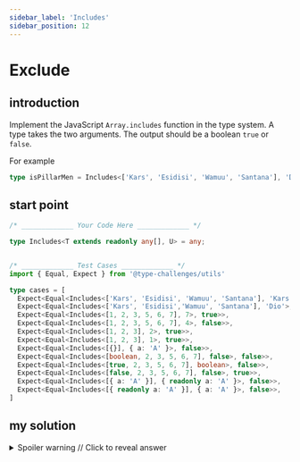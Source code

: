```yaml
---
sidebar_label: 'Includes'
sidebar_position: 12
---
```

# Exclude

## introduction

Implement the JavaScript `Array.includes` function in the type system. A type takes the two arguments. The output should be a boolean `true` or `false`.

For example

```ts
type isPillarMen = Includes<['Kars', 'Esidisi', 'Wamuu', 'Santana'], 'Dio'> // expected to be `false`
```

## start point

```ts
/* _____________ Your Code Here _____________ */

type Includes<T extends readonly any[], U> = any;


/* _____________ Test Cases _____________ */
import { Equal, Expect } from '@type-challenges/utils'

type cases = [
  Expect<Equal<Includes<['Kars', 'Esidisi', 'Wamuu', 'Santana'], 'Kars'>, true>>,
  Expect<Equal<Includes<['Kars', 'Esidisi','Wamuu', 'Santana'], 'Dio'>, false>>,
  Expect<Equal<Includes<[1, 2, 3, 5, 6, 7], 7>, true>>,
  Expect<Equal<Includes<[1, 2, 3, 5, 6, 7], 4>, false>>,
  Expect<Equal<Includes<[1, 2, 3], 2>, true>>,
  Expect<Equal<Includes<[1, 2, 3], 1>, true>>,
  Expect<Equal<Includes<[{}], { a: 'A' }>, false>>,
  Expect<Equal<Includes<[boolean, 2, 3, 5, 6, 7], false>, false>>,
  Expect<Equal<Includes<[true, 2, 3, 5, 6, 7], boolean>, false>>,
  Expect<Equal<Includes<[false, 2, 3, 5, 6, 7], false>, true>>,
  Expect<Equal<Includes<[{ a: 'A' }], { readonly a: 'A' }>, false>>,
  Expect<Equal<Includes<[{ readonly a: 'A' }], { a: 'A' }>, false>>,
]

```

## my solution

<details>

  <summary>Spoiler warning // Click to reveal answer</summary>

```ts twoslash
type isEqual<X, Y> =
    (<T>() => T extends X ? 1 : 2) extends
    (<T>() => T extends Y ? 1 : 2) ? true : false;
type Includes<T, U> = T extends [infer F, ...infer Rest]
                      ? isEqual<F, U> extends true
                        ? true
                        : Rest extends []
                          ? false
                          : Includes<Rest, U>
                      : false

```
</details>

